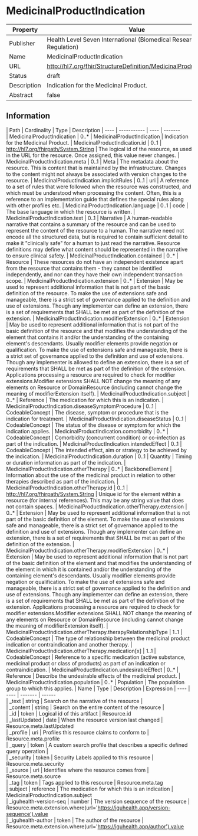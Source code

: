 
  # MedicinalProductIndication

  
|Property|Value|
|---|---|
|Publisher|Health Level Seven International (Biomedical Research and Regulation)|
|Name|MedicinalProductIndication|
|URL|http://hl7.org/fhir/StructureDefinition/MedicinalProductIndication|
|Status|draft|
|Description|Indication for the Medicinal Product.|
|Abstract|false|

  ## Information
  <Tabs> <TabItem value="structure" label="Structure">
   | Path | Cardinality | Type | Description
  | ---- | ----------- | ---- | -------  
 | MedicinalProductIndication | 0..* | MedicinalProductIndication | Indication for the Medicinal Product. 
 | MedicinalProductIndication.id | 0..1 | http://hl7.org/fhirpath/System.String | The logical id of the resource, as used in the URL for the resource. Once assigned, this value never changes. 
 | MedicinalProductIndication.meta | 0..1 | Meta | The metadata about the resource. This is content that is maintained by the infrastructure. Changes to the content might not always be associated with version changes to the resource. 
 | MedicinalProductIndication.implicitRules | 0..1 | uri | A reference to a set of rules that were followed when the resource was constructed, and which must be understood when processing the content. Often, this is a reference to an implementation guide that defines the special rules along with other profiles etc. 
 | MedicinalProductIndication.language | 0..1 | code | The base language in which the resource is written. 
 | MedicinalProductIndication.text | 0..1 | Narrative | A human-readable narrative that contains a summary of the resource and can be used to represent the content of the resource to a human. The narrative need not encode all the structured data, but is required to contain sufficient detail to make it "clinically safe" for a human to just read the narrative. Resource definitions may define what content should be represented in the narrative to ensure clinical safety. 
 | MedicinalProductIndication.contained | 0..* | Resource | These resources do not have an independent existence apart from the resource that contains them - they cannot be identified independently, and nor can they have their own independent transaction scope. 
 | MedicinalProductIndication.extension | 0..* | Extension | May be used to represent additional information that is not part of the basic definition of the resource. To make the use of extensions safe and manageable, there is a strict set of governance  applied to the definition and use of extensions. Though any implementer can define an extension, there is a set of requirements that SHALL be met as part of the definition of the extension. 
 | MedicinalProductIndication.modifierExtension | 0..* | Extension | May be used to represent additional information that is not part of the basic definition of the resource and that modifies the understanding of the element that contains it and/or the understanding of the containing element's descendants. Usually modifier elements provide negation or qualification. To make the use of extensions safe and manageable, there is a strict set of governance applied to the definition and use of extensions. Though any implementer is allowed to define an extension, there is a set of requirements that SHALL be met as part of the definition of the extension. Applications processing a resource are required to check for modifier extensions.Modifier extensions SHALL NOT change the meaning of any elements on Resource or DomainResource (including cannot change the meaning of modifierExtension itself). 
 | MedicinalProductIndication.subject | 0..* | Reference | The medication for which this is an indication. 
 | MedicinalProductIndication.diseaseSymptomProcedure | 0..1 | CodeableConcept | The disease, symptom or procedure that is the indication for treatment. 
 | MedicinalProductIndication.diseaseStatus | 0..1 | CodeableConcept | The status of the disease or symptom for which the indication applies. 
 | MedicinalProductIndication.comorbidity | 0..* | CodeableConcept | Comorbidity (concurrent condition) or co-infection as part of the indication. 
 | MedicinalProductIndication.intendedEffect | 0..1 | CodeableConcept | The intended effect, aim or strategy to be achieved by the indication. 
 | MedicinalProductIndication.duration | 0..1 | Quantity | Timing or duration information as part of the indication. 
 | MedicinalProductIndication.otherTherapy | 0..* | BackboneElement | Information about the use of the medicinal product in relation to other therapies described as part of the indication. 
 | MedicinalProductIndication.otherTherapy.id | 0..1 | http://hl7.org/fhirpath/System.String | Unique id for the element within a resource (for internal references). This may be any string value that does not contain spaces. 
 | MedicinalProductIndication.otherTherapy.extension | 0..* | Extension | May be used to represent additional information that is not part of the basic definition of the element. To make the use of extensions safe and manageable, there is a strict set of governance  applied to the definition and use of extensions. Though any implementer can define an extension, there is a set of requirements that SHALL be met as part of the definition of the extension. 
 | MedicinalProductIndication.otherTherapy.modifierExtension | 0..* | Extension | May be used to represent additional information that is not part of the basic definition of the element and that modifies the understanding of the element in which it is contained and/or the understanding of the containing element's descendants. Usually modifier elements provide negation or qualification. To make the use of extensions safe and manageable, there is a strict set of governance applied to the definition and use of extensions. Though any implementer can define an extension, there is a set of requirements that SHALL be met as part of the definition of the extension. Applications processing a resource are required to check for modifier extensions.Modifier extensions SHALL NOT change the meaning of any elements on Resource or DomainResource (including cannot change the meaning of modifierExtension itself). 
 | MedicinalProductIndication.otherTherapy.therapyRelationshipType | 1..1 | CodeableConcept | The type of relationship between the medicinal product indication or contraindication and another therapy. 
 | MedicinalProductIndication.otherTherapy.medication[x] | 1..1 | CodeableConcept | Reference to a specific medication (active substance, medicinal product or class of products) as part of an indication or contraindication. 
 | MedicinalProductIndication.undesirableEffect | 0..* | Reference | Describe the undesirable effects of the medicinal product. 
 | MedicinalProductIndication.population | 0..* | Population | The population group to which this applies. 
</TabItem>
 <TabItem value="searchparameter" label="Search Parameters">
   | Name | Type | Description  | Expression 
    | ---- | ---- | ------- | ------  
 | _text | string | Search on the narrative of the resource |   
 | _content | string | Search on the entire content of the resource |   
 | _id | token | Logical id of this artifact | Resource.id  
 | _lastUpdated | date | When the resource version last changed | Resource.meta.lastUpdated  
 | _profile | uri | Profiles this resource claims to conform to | Resource.meta.profile  
 | _query | token | A custom search profile that describes a specific defined query operation |   
 | _security | token | Security Labels applied to this resource | Resource.meta.security  
 | _source | uri | Identifies where the resource comes from | Resource.meta.source  
 | _tag | token | Tags applied to this resource | Resource.meta.tag  
 | subject | reference | The medication for which this is an indication | MedicinalProductIndication.subject  
 | _iguhealth-version-seq | number | The version sequence of the resource | Resource.meta.extension.where(url='https://iguhealth.app/version-sequence').value  
 | _iguhealth-author | token | The author of the resource | Resource.meta.extension.where(url='https://iguhealth.app/author').value  

</TabItem>
</Tabs>